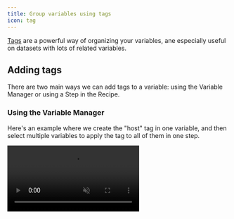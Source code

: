 ```yaml
---
title: Group variables using tags
icon: tag
---
```


[Tags](/concepts/graphext-concepts/tags) are a powerful way of organizing your variables, ane especially useful on
datasets with lots of related variables.

## Adding tags

There are two main ways we can add tags to a variable: using the Variable Manager
or using a Step in the Recipe.

### Using the Variable Manager

Here's an example where we create the "host" tag in one variable, and then select multiple variables to apply the
tag to all of them in one step.

<Frame>
  <video
    controls
    playsInline
    autoPlay
    loop
    muted
    src="/images/using-tags.mp4"
  />
</Frame>

### As a Step in the Recipe

The step <kbd>[configure_tagged_columns](/api-docs/report/configure_ui/configure_tagged_columns)</kbd> will
allow you to tag every column passed with a tag of your choice.

```erlang
configure_tagged_columns(ds.columna, ds.columnb, { "tag": "very important" })
```

### Using the tagged columns in the recipe

Sometimes it's useful to process all the columns belonging to a tag using a step.

You can copy all variable names belonging to a particular tag by selecting the tag itself and then clicking
the button in the upper right corner of the pop-up.

<Frame>![Copy Variable Names Tag](/images/copy-variable-names-tag.webp)</Frame>

In this particular case, this is what gets sent to the clipboard:

```erlang
"host_id", "host_url", "host_name", "host_since", "host_location", "host_about"
```

Since steps that work with groups of variables usually need them listed like this, you can simply
paste this into your step's options and quickly get going.
